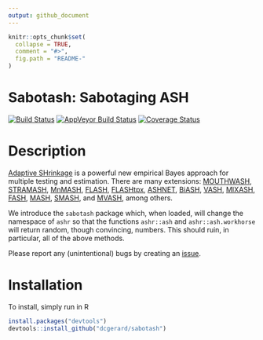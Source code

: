 ```yaml
---
output: github_document
---
```


<!-- README.md is generated from README.Rmd. Please edit that file -->

```r
knitr::opts_chunk$set(
  collapse = TRUE,
  comment = "#>",
  fig.path = "README-"
)
```

# Sabotash: Sabotaging ASH
[![Build Status](https://travis-ci.org/dcgerard/sabotash.svg?branch=master)](https://travis-ci.org/dcgerard/sabotash)
[![AppVeyor Build Status](https://ci.appveyor.com/api/projects/status/github/dcgerard/sabotash?branch=master&svg=true)](https://ci.appveyor.com/project/dcgerard/sabotash)
[![Coverage Status](https://img.shields.io/codecov/c/github/dcgerard/sabotash/master.svg)](https://codecov.io/github/dcgerard/sabotash?branch=master)

# Description
[Adaptive SHrinkage](https://github.com/stephens999/ashr) is a
powerful new empirical Bayes approach for multiple testing and
estimation. There are many extensions:
[MOUTHWASH](https://github.com/dcgerard/vicar),
[STRAMASH](https://github.com/dcgerard/stramash),
[MnMASH](https://github.com/gaow/mnmashr),
[FLASH](https://github.com/NKweiwang/flash),
[FLASHtpx](https://github.com/kkdey/flashtpx),
[ASHNET](https://github.com/kkdey/ashnet),
[BiASH](https://github.com/LSun/Bi-ASH),
[VASH](https://github.com/mengyin/vashr),
[MIXASH](https://github.com/mengyin/mixash),
[FASH](https://github.com/mengyin/ashlar-fash),
[MASH](https://github.com/surbut/matrix_ash),
[SMASH](https://github.com/stephenslab/smashr), and
[MVASH](https://github.com/stephenslab/mvash), among others.

We introduce the `sabotash` package which, when loaded, will change
the namespace of `ashr` so that the functions `ashr::ash` and
`ashr::ash.workhorse` will return random, though convincing,
numbers. This should ruin, in particular, all of the above methods.

Please report any (unintentional) bugs by creating an
[issue](http://github.com/dcgerard/sabotash/issues).

# Installation
To install, simply run in R

``` r
install.packages("devtools")
devtools::install_github("dcgerard/sabotash")
```
